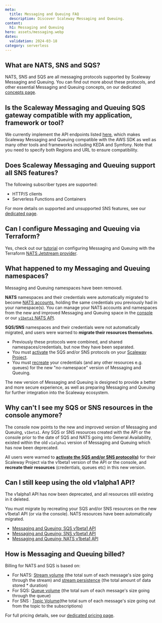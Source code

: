 ```yaml
---
meta:
  title: Messaging and Queuing FAQ
  description: Discover Scaleway Messaging and Queuing.
content:
  h1: Messaging and Queuing
hero: assets/messaging.webp
dates:
  validation: 2024-03-18
category: serverless
---
```


## What are NATS, SNS and SQS?

NATS, SNS and SQS are all messaging protocols supported by Scaleway Messaging and Queuing. You can find out more about these protocols, and other essential Messaging and Queuing concepts, on our dedicated [concepts page](/serverless/messaging/concepts/).

## Is the Scaleway Messaging and Queuing SQS gateway compatible with my application, framework or tool?

We currently implement the API endpoints listed [here](/serverless/messaging/reference-content/sqs-support/), which makes Scaleway Messaging and Queuing compatible with the AWS SDK as well as many other tools and frameworks including KEDA and Symfony. Note that you need to specify both Regions and URL to ensure compatibility.

## Does Scaleway Messaging and Queuing support all SNS features?

The following subscriber types are supported:
- HTTP/S clients
- Serverless Functions and Containers

For more details on supported and unsupported SNS features, see our [dedicated page](/serverless/messaging/reference-content/sns-support/).

## Can I configure Messaging and Queuing via Terraform?

Yes, check out our [tutorial](https://registry.terraform.io/providers/scaleway/scaleway/latest/docs/guides/mnq_with_nats_terraform_provider/) on configuring Messaging and Queuing with the Terraform [NATS Jetstream provider](https://registry.terraform.io/providers/nats-io/jetstream/latest/docs/).

## What happened to my Messaging and Queuing namespaces?

Messaging and Queuing namespaces have been removed.

**NATS** namespaces and their credentials were automatically migrated to become [NATS accounts](/serverless/messaging/concepts/#nats-account/), holding the same credentials you previously had in your namespace(s). You can manage your NATS accounts and namespaces from the new and improved Messaging and Queuing space in the [console](https://console.scaleway.com/) or our [`v1beta1` NATS API](https://www.scaleway.com/en/developers/api/messaging-and-queuing/nats-api/).

**SQS/SNS** namespaces and their credentials were not automatically migrated, and users were warned to **migrate their resources themselves**.
- Previously these protocols were combined, and shared namespaces/credentials, but now they have been separated.
- You must [activate](/serverless/messaging/how-to/get-started/#how-to-activate-sqs-or-sns/) the SQS and/or SNS protocols on your [Scaleway Project](/identity-and-access-management/organizations-and-projects/concepts/#project/).
- You must [recreate](/serverless/messaging/how-to/create-credentials/) your credentials (and any other resources e.g. queues) for the new "no-namespace" version of Messaging and Queuing.

The new version of Messaging and Queuing is designed to provide a better and more secure experience, as well as preparing Messaging and Queuing for further integration into the Scaleway ecosystem.

## Why can't I see my SQS or SNS resources in the console anymore?

The console now points to the new and improved version of Messaging and Queuing, `v1beta1`. Any SQS or SNS resources created with the API or the console prior to the date of SQS and NATS going into General Availability, existed within the old `v1alpha1` version of Messaging and Queuing which has now been deprecated.

All users were warned to **[activate the SQS and/or SNS protocol(s)](/serverless/messaging/how-to/get-started/#how-to-activate-sqs-or-sns/)** for their Scaleway Project via the v1beta1 version of the API or the console, and **recreate their resources** (credentials, queues etc) in this new version.

## Can I still keep using the old v1alpha1 API?

The v1alpha1 API has now been deprecated, and all resources still existing in it deleted.

You must migrate by recreating your SQS and/or SNS resources on the new v1beta1 API (or via the console). NATS resources have been automatically migrated.

- [Messaging and Queuing: SQS v1beta1 API](https://www.scaleway.com/en/developers/api/messaging-and-queuing/sqs-api/)
- [Messaging and Queuing: SNS v1beta1 API](https://www.scaleway.com/en/developers/api/messaging-and-queuing/sns-api/)
- [Messaging and Queuing: NATS v1beta1 API](https://www.scaleway.com/en/developers/api/messaging-and-queuing/nats-api/)

## How is Messaging and Queuing billed?

Billing for NATS and SQS is based on:

- For NATS: [Stream volume](/serverless/messaging/concepts/#stream-volume/) (the total sum of each message's size going through the stream) and [stream persistence](/serverless/messaging/concepts/#stream-persistence/) (the total amount of data stored * duration)
- For SQS: [Queue volume](/serverless/messaging/concepts/#queue-volume/) (the total sum of each message's size going through the queue)
- For SNS : [Topic Volume](/serverless/messaging/concepts/#queue-volume/)(the total sum of each message's size going out from the topic to the subscriptions)

For full pricing details, see our [dedicated pricing page](https://www.scaleway.com/en/pricing/).
